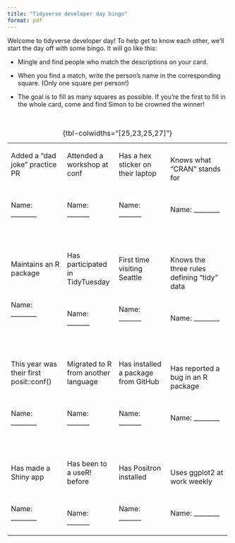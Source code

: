 ```yaml
---
title: "Tidyverse developer day bingo"
format: pdf
---
```


Welcome to tidyverse developer day! To help get to know each other, we'll start the day off with some bingo. It will go like this:

-   Mingle and find people who match the descriptions on your card.

-   When you find a match, write the person's name in the corresponding square. (Only one square per person!)

-   The goal is to fill as many squares as possible. If you're the first to fill in the whole card, come and find Simon to be crowned the winner!

    <br>

+-----------------------------------------+-------------------------------------+-------------------------------------+--------------------------------------------+
| ​Added a "dad joke" practice PR          | Attended a workshop at conf         | Has a hex sticker on their laptop   | Knows what "CRAN" stands for               |
|                                         |                                     |                                     |                                            |
| ​                                        | ​                                    | ​                                    | ​                                           |
|                                         |                                     |                                     |                                            |
| Name: \_\_\_\_\_\_\_\_                  | Name: \_\_\_\_\_\_\_                | Name: \_\_\_\_\_\_\_                | Name: \_\_\_\_\_\_\_\_                     |
+-----------------------------------------+-------------------------------------+-------------------------------------+--------------------------------------------+
| ​                                        | ​                                    | ​                                    | ​                                           |
|                                         |                                     |                                     |                                            |
| Maintains an R package                  | Has participated in TidyTuesday     | First time visiting Seattle         | Knows the three rules defining "tidy" data |
|                                         |                                     |                                     |                                            |
| ​                                        | ​                                    | ​                                    | ​                                           |
|                                         |                                     |                                     |                                            |
| Name: \_\_\_\_\_\_\_\_                  | Name: \_\_\_\_\_\_\_                | Name: \_\_\_\_\_\_\_                | Name: \_\_\_\_\_\_\_\_                     |
+-----------------------------------------+-------------------------------------+-------------------------------------+--------------------------------------------+
| ​                                        | ​                                    | ​                                    | ​                                           |
|                                         |                                     |                                     |                                            |
| This year was their first posit::conf() | Migrated to R from another language | Has installed a package from GitHub | Has reported a bug in an R package         |
|                                         |                                     |                                     |                                            |
| ​                                        | ​                                    | ​                                    | ​                                           |
|                                         |                                     |                                     |                                            |
| Name: \_\_\_\_\_\_\_\_                  | Name: \_\_\_\_\_\_\_                | Name: \_\_\_\_\_\_\_                | Name: \_\_\_\_\_\_\_\_                     |
+-----------------------------------------+-------------------------------------+-------------------------------------+--------------------------------------------+
| ​                                        | ​                                    | ​                                    | ​                                           |
|                                         |                                     |                                     |                                            |
| Has made a Shiny app                    | Has been to a useR! before          | Has Positron installed              | Uses ggplot2 at work weekly                |
|                                         |                                     |                                     |                                            |
| ​                                        | ​                                    | ​                                    | ​                                           |
|                                         |                                     |                                     |                                            |
| Name: \_\_\_\_\_\_\_\_                  | Name: \_\_\_\_\_\_\_                | Name: \_\_\_\_\_\_\_                | Name: \_\_\_\_\_\_\_\_                     |
+-----------------------------------------+-------------------------------------+-------------------------------------+--------------------------------------------+

: {tbl-colwidths="\[25,23,25,27\]"}
